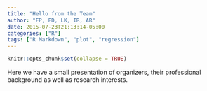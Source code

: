 ```yaml
---
title: "Hello from the Team"
author: "FP, FD, LK, IR, AR"
date: 2015-07-23T21:13:14-05:00
categories: ["R"]
tags: ["R Markdown", "plot", "regression"]
---
```


```r
knitr::opts_chunk$set(collapse = TRUE)
```



Here we have a small presentation of organizers, their professional background as well as research interests.

